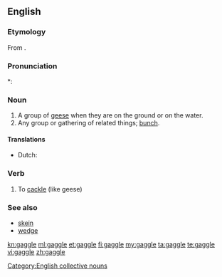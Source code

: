 ==English==

===Etymology===
From {{etyl|enm}} {{term|gagelen||to cackle}}.

===Pronunciation===
*: {{rhymes|æɡəl}}

===Noun===
{{en-noun|s}}

# A group of [[goose|geese]] when they are on the ground or on the water.
# Any group or gathering of related things; [[bunch]].

====Translations====
{{rfc-trans}}
{{trans-top|}}
* Dutch: {{t+|nl|troep|n}}
{{trans-mid}}
{{trans-bottom}}

===Verb===
{{en-verb|gaggl|ing}}

# To [[cackle]] (like geese)

===See also===
* [[skein]]
* [[wedge]]

[[Category:English collective nouns]]

[[kn:gaggle]]
[[ml:gaggle]]
[[et:gaggle]]
[[fi:gaggle]]
[[my:gaggle]]
[[ta:gaggle]]
[[te:gaggle]]
[[vi:gaggle]]
[[zh:gaggle]]